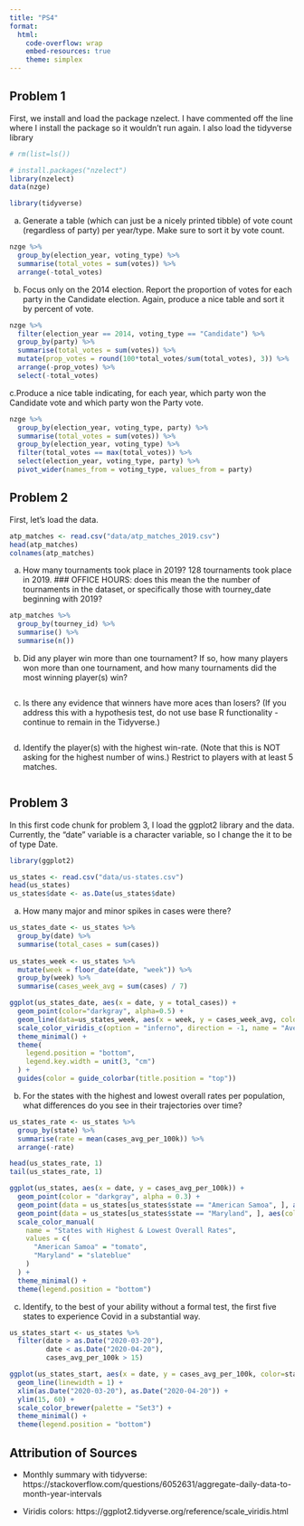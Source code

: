 ```yaml
---
title: "PS4"
format:
  html:
    code-overflow: wrap
    embed-resources: true
    theme: simplex
---
```


## Problem 1

First, we install and load the package nzelect. I have commented off the line where I install the package so it wouldn't run again. I also load the tidyverse library
```r
# rm(list=ls())

# install.packages("nzelect")
library(nzelect)
data(nzge)

library(tidyverse)
```

a. Generate a table (which can just be a nicely printed tibble) of vote count (regardless of party) per year/type. Make sure to sort it by vote count.
```r
nzge %>%
  group_by(election_year, voting_type) %>%
  summarise(total_votes = sum(votes)) %>%
  arrange(-total_votes)
```

b. Focus only on the 2014 election. Report the proportion of votes for each party in the Candidate election. Again, produce a nice table and sort it by percent of vote. 
```r
nzge %>%
  filter(election_year == 2014, voting_type == "Candidate") %>%
  group_by(party) %>%
  summarise(total_votes = sum(votes)) %>%
  mutate(prop_votes = round(100*total_votes/sum(total_votes), 3)) %>%
  arrange(-prop_votes) %>%
  select(-total_votes)
```

c.Produce a nice table indicating, for each year, which party won the Candidate vote and which party won the Party vote.
```r
nzge %>%
  group_by(election_year, voting_type, party) %>%
  summarise(total_votes = sum(votes)) %>%
  group_by(election_year, voting_type) %>%
  filter(total_votes == max(total_votes)) %>%
  select(election_year, voting_type, party) %>%
  pivot_wider(names_from = voting_type, values_from = party)
```

## Problem 2

First, let's load the data.
``` r
atp_matches <- read.csv("data/atp_matches_2019.csv")
head(atp_matches)
colnames(atp_matches)
```

a. How many tournaments took place in 2019?
128 tournaments took place in 2019. 
### OFFICE HOURS: does this mean the the number of tournaments in the dataset, or specifically those with tourney_date beginning with 2019?
``` r
atp_matches %>%
  group_by(tourney_id) %>%
  summarise() %>%
  summarise(n())
```

b. Did any player win more than one tournament? If so, how many players won more than one tournament, and how many tournaments did the most winning player(s) win?
``` r

```

c. Is there any evidence that winners have more aces than losers? (If you address this with a hypothesis test, do not use base R functionality - continue to remain in the Tidyverse.)
``` r
```

d. Identify the player(s) with the highest win-rate. (Note that this is NOT asking for the highest number of wins.) Restrict to players with at least 5 matches.
``` r
```

## Problem 3

In this first code chunk for problem 3, I load the ggplot2 library and the data. Currently, the "date" variable is a character variable, so I change the it to be of type Date.
``` r
library(ggplot2)

us_states <- read.csv("data/us-states.csv")
head(us_states)
us_states$date <- as.Date(us_states$date)
```

a. How many major and minor spikes in cases were there?
``` r
us_states_date <- us_states %>%
  group_by(date) %>%
  summarise(total_cases = sum(cases))
  
us_states_week <- us_states %>%
  mutate(week = floor_date(date, "week")) %>%
  group_by(week) %>%
  summarise(cases_week_avg = sum(cases) / 7)

ggplot(us_states_date, aes(x = date, y = total_cases)) +
  geom_point(color="darkgray", alpha=0.5) +
  geom_line(data=us_states_week, aes(x = week, y = cases_week_avg, color = cases_week_avg), linewidth = 1.2) +
  scale_color_viridis_c(option = "inferno", direction = -1, name = "Average Cases Per Week") +
  theme_minimal() +
  theme(
    legend.position = "bottom",
    legend.key.width = unit(3, "cm")
  ) +
  guides(color = guide_colorbar(title.position = "top"))
```

b. For the states with the highest and lowest overall rates per population, what differences do you see in their trajectories over time?
``` r
us_states_rate <- us_states %>%
  group_by(state) %>%
  summarise(rate = mean(cases_avg_per_100k)) %>%
  arrange(-rate)

head(us_states_rate, 1)
tail(us_states_rate, 1)
```
``` r
ggplot(us_states, aes(x = date, y = cases_avg_per_100k)) +
  geom_point(color = "darkgray", alpha = 0.3) +
  geom_point(data = us_states[us_states$state == "American Samoa", ], aes(color = "American Samoa")) + 
  geom_point(data = us_states[us_states$state == "Maryland", ], aes(color = "Maryland")) + 
  scale_color_manual(
    name = "States with Highest & Lowest Overall Rates",
    values = c(
      "American Samoa" = "tomato",
      "Maryland" = "slateblue"
    )
  ) +
  theme_minimal() + 
  theme(legend.position = "bottom")
```

c. Identify, to the best of your ability without a formal test, the first five states to experience Covid in a substantial way.
``` r
us_states_start <- us_states %>%
  filter(date > as.Date("2020-03-20"), 
         date < as.Date("2020-04-20"),
         cases_avg_per_100k > 15)

ggplot(us_states_start, aes(x = date, y = cases_avg_per_100k, color=state)) +
  geom_line(linewidth = 1) + 
  xlim(as.Date("2020-03-20"), as.Date("2020-04-20")) +
  ylim(15, 60) +
  scale_color_brewer(palette = "Set3") + 
  theme_minimal() +
  theme(legend.position = "bottom")
```


## Attribution of Sources

- Monthly summary with tidyverse: https://stackoverflow.com/questions/6052631/aggregate-daily-data-to-month-year-intervals

- Viridis colors: https://ggplot2.tidyverse.org/reference/scale_viridis.html